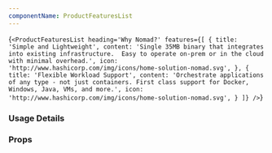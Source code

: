 ```yaml
---
componentName: ProductFeaturesList
---
```


<LiveComponent>{`<ProductFeaturesList
  heading='Why Nomad?'
  features={[
    {
      title: 'Simple and Lightweight',
      content:
        'Single 35MB binary that integrates into existing infrastructure.  Easy to operate on-prem or in the cloud with minimal overhead.',
      icon: 'http://www.hashicorp.com/img/icons/home-solution-nomad.svg',
    }, {
      title: 'Flexible Workload Support',
      content:
        'Orchestrate applications of any type - not just containers. First class support for Docker, Windows, Java, VMs, and more.',
      icon: 'http://www.hashicorp.com/img/icons/home-solution-nomad.svg',
    }
  ]}
/>`}</LiveComponent>

### Usage Details

<UsageDetails packageName="@hashicorp/react-product-features-list" />

### Props

<PropsTable props={componentProps} />
